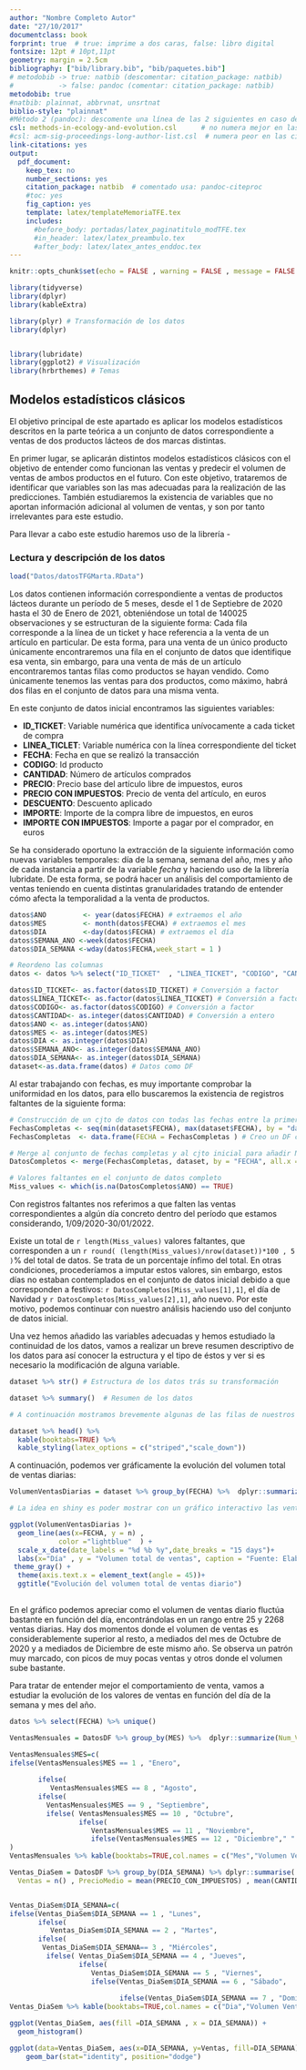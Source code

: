 ```yaml
---
author: "Nombre Completo Autor"
date: "27/10/2017"
documentclass: book
forprint: true  # true: imprime a dos caras, false: libro digital
fontsize: 12pt # 10pt,11pt
geometry: margin = 2.5cm 
bibliography: ["bib/library.bib", "bib/paquetes.bib"]
# metodobib -> true: natbib (descomentar: citation_package: natbib) 
#           -> false: pandoc (comentar: citation_package: natbib)
metodobib: true
#natbib: plainnat, abbrvnat, unsrtnat
biblio-style: "plainnat"
#Método 2 (pandoc): descomente una línea de las 2 siguientes en caso de usarlo
csl: methods-in-ecology-and-evolution.csl      # no numera mejor en las citas
#csl: acm-sig-proceedings-long-author-list.csl  # numera peor en las citas
link-citations: yes
output: 
  pdf_document:
    keep_tex: no
    number_sections: yes
    citation_package: natbib  # comentado usa: pandoc-citeproc
    #toc: yes
    fig_caption: yes
    template: latex/templateMemoriaTFE.tex
    includes:
      #before_body: portadas/latex_paginatitulo_modTFE.tex
      #in_header: latex/latex_preambulo.tex
      #after_body: latex/latex_antes_enddoc.tex
---
```



```r
knitr::opts_chunk$set(echo = FALSE , warning = FALSE , message = FALSE , fig.pos = 'H')
```

```r
library(tidyverse)
library(dplyr)
library(kableExtra)

library(plyr) # Transformación de los datos
library(dplyr)


library(lubridate)
library(ggplot2) # Visualización
library(hrbrthemes) # Temas 
```




## Modelos estadísticos clásicos



El objetivo principal de este apartado es aplicar los modelos estadísticos descritos en la parte teórica a un conjunto de datos correspondiente a ventas de dos productos lácteos de dos marcas distintas.

En primer lugar, se aplicarán distintos modelos estadísticos clásicos con el objetivo de entender como funcionan las ventas y predecir el volumen de ventas de ambos productos en el futuro. Con este objetivo, trataremos de identificar que variables son las mas adecuadas para la realización de las predicciones. También estudiaremos la existencia de variables que no aportan información adicional al volumen de ventas, y son por tanto irrelevantes para este estudio.


Para llevar a cabo este estudio haremos uso de la librería *-*




### Lectura y descripción de los datos



```r
load("Datos/datosTFGMarta.RData")
```




Los datos contienen información correspondiente a ventas de productos lácteos durante un período de 5 meses, desde el 1 de Septiebre de 2020 hasta el 30 de Enero de 2021, obteniéndose un total de 140025 observaciones y se estructuran de la siguiente forma: Cada fila corresponde a la línea de un ticket y hace referencia a la venta de un artículo en particular. De esta forma, para una venta de un único producto únicamente encontraremos una fila en el conjunto de datos que identifique esa venta, sin embargo, para una venta de más de un artículo encontraremos tantas filas como productos se hayan vendido. Como únicamente tenemos las ventas para dos productos, como máximo, habrá dos filas en el conjunto de datos para una misma venta.


En este conjunto de datos inicial encontramos las siguientes variables:

- **ID_TICKET**: Variable numérica que identifica unívocamente a cada ticket de compra
- **LINEA_TICLET**: Variable numérica con la línea correspondiente del ticket
- **FECHA**: Fecha en que se realizó la transacción
- **CODIGO**: Id producto
- **CANTIDAD**: Número de artículos comprados
- **PRECIO**: Precio base del artículo libre de impuestos, euros
- **PRECIO CON IMPUESTOS**: Precio de venta del artículo, en  euros
- **DESCUENTO**:  Descuento aplicado
- **IMPORTE**: Importe de la compra libre de impuestos, en euros
- **IMPORTE CON IMPUESTOS**: Importe a pagar por el comprador, en euros




Se ha considerado oportuno la extracción de la siguiente información como nuevas variables temporales: día de la semana, semana del año, mes y año de cada instancia a partir de la variable *fecha* y haciendo uso de la librería lubridate. De esta forma, se podrá hacer un análisis del comportamiento de ventas teniendo en cuenta distintas granularidades tratando de entender cómo afecta la temporalidad a la venta de productos.




```r
datos$ANO         <- year(datos$FECHA) # extraemos el año
datos$MES         <- month(datos$FECHA) # extraemos el mes
datos$DIA         <-day(datos$FECHA) # extraemos el día
datos$SEMANA_ANO <-week(datos$FECHA)
datos$DIA_SEMANA <-wday(datos$FECHA,week_start = 1 )
```


```r
# Reordeno las columnas 
datos <- datos %>% select("ID_TICKET"  , "LINEA_TICKET", "CODIGO", "CANTIDAD", "PRECIO", "PRECIO_CON_IMPUESTOS" , "DESCUENTO", "IMPORTE", "IMPORTE_CON_IMPUESTOS" , "FECHA" , "ANO", "MES"    , "DIA", "SEMANA_ANO", "DIA_SEMANA"  )
```





```r
datos$ID_TICKET<- as.factor(datos$ID_TICKET) # Conversión a factor
datos$LINEA_TICKET<- as.factor(datos$LINEA_TICKET) # Conversión a factor
datos$CODIGO<- as.factor(datos$CODIGO) # Conversión a factor
datos$CANTIDAD<- as.integer(datos$CANTIDAD) # Conversión a entero
datos$ANO <- as.integer(datos$ANO)
datos$MES <- as.integer(datos$MES)
datos$DIA <- as.integer(datos$DIA)
datos$SEMANA_ANO<- as.integer(datos$SEMANA_ANO)
datos$DIA_SEMANA<- as.integer(datos$DIA_SEMANA)
dataset<-as.data.frame(datos) # Datos como DF
```



Al estar trabajando con fechas, es muy importante comprobar la uniformidad en los datos, para ello buscaremos la existencia de registros faltantes de la siguiente forma:


```r
# Construcción de un cjto de datos con todas las fechas entre la primera fecha y la última de los datos que tenemos
FechasCompletas <- seq(min(dataset$FECHA), max(dataset$FECHA), by = "day")
FechasCompletas  <- data.frame(FECHA = FechasCompletas ) # Creo un DF con de fechas

# Merge al conjunto de fechas completas y al cjto inicial para añadir NA a aquellos valores faltantes
DatosCompletos <- merge(FechasCompletas, dataset, by = "FECHA", all.x = TRUE)

# Valores faltantes en el conjunto de datos completo
Miss_values <- which(is.na(DatosCompletos$ANO) == TRUE)


```

Con registros faltantes nos referimos a que falten las ventas correspondientes a algún día concreto dentro del período que estamos considerando, 1/09/2020-30/01/2022.

Existe un total de `r length(Miss_values)` valores faltantes, que corresponden a un `r round( (length(Miss_values)/nrow(dataset))*100 , 5 )`% del total de datos. Se trata de un porcentaje ínfimo del total. En otras condiciones, procederíamos a imputar estos valores, sin embargo, estos días no estaban contemplados en el conjunto de datos inicial debido a que corresponden a festivos: `r DatosCompletos[Miss_values[1],1]`, el día de Navidad y `r DatosCompletos[Miss_values[2],1]`, año nuevo. Por este motivo, podemos continuar con nuestro análisis haciendo uso del conjunto de datos inicial.


Una vez hemos añadido las variables adecuadas y hemos estudiado la continuidad de los datos, vamos a realizar un breve resumen descriptivo de los datos para así conocer la estructura y el tipo de éstos y ver si es necesario la modificación de alguna variable.


```r
dataset %>% str() # Estructura de los datos trás su transformación
```



```r
dataset %>% summary()  # Resumen de los datos
```




```r
# A continuación mostramos brevemente algunas de las filas de nuestros datos:

dataset %>% head() %>% 
  kable(booktabs=TRUE) %>%
  kable_styling(latex_options = c("striped","scale_down"))
```


A continuación, podemos ver gráficamente la evolución del volumen total de ventas diarias:


```r
VolumenVentasDiarias = dataset %>% group_by(FECHA) %>%  dplyr::summarize(n =  n())
```






```r
# La idea en shiny es poder mostrar con un gráfico interactivo las ventas totales según   # día, volumen medio de ventas mensuales, semanales,... es fácil solo es crear un dataset # con esta información

ggplot(VolumenVentasDiarias )+
  geom_line(aes(x=FECHA, y = n) , 
            color ="lightblue"  ) +
  scale_x_date(date_labels = "%d %b %y",date_breaks = "15 days")+
  labs(x="Día" , y = "Volumen total de ventas", caption = "Fuente: Elaboración propia con datos")+
 theme_gray() +
  theme(axis.text.x = element_text(angle = 45))+
  ggtitle("Evolución del volumen total de ventas diario")
  
```


En el gráfico podemos apreciar como el volumen de ventas diario fluctúa bastante en función del día, encontrándolas en un rango entre 25 y 2268 ventas diarias. Hay dos momentos donde el volumen de ventas es considerablemente superior al resto, a mediados del mes de Octubre de 2020 y a mediados de Diciembre de este mismo año. Se observa un patrón muy marcado, con picos de muy pocas ventas y otros donde el volumen sube bastante.

Para tratar de entender mejor el comportamiento de venta, vamos a estudiar la evolución de los valores de ventas en función del día de la semana y mes del año.


```r
datos %>% select(FECHA) %>% unique()
```



```r
VentasMensuales = DatosDF %>% group_by(MES) %>%  dplyr::summarize(Num_Ventas =  n(),PrecioMedio = mean(PRECIO_CON_IMPUESTOS) )

VentasMensuales$MES=c(
ifelse(VentasMensuales$MES == 1 , "Enero",
       
       ifelse(
          VentasMensuales$MES == 8 , "Agosto",
       ifelse(
         VentasMensuales$MES == 9 , "Septiembre",
         ifelse( VentasMensuales$MES == 10 , "Octubre",
                 ifelse(
                    VentasMensuales$MES == 11 , "Noviembre",
                    ifelse(VentasMensuales$MES == 12 , "Diciembre"," " ))))))
)
VentasMensuales %>% kable(booktabs=TRUE,col.names = c("Mes","Volumen Ventas","Precio Medio")) %>% kable_styling(latex_options = "striped")
```

```r
Ventas_DiaSem = DatosDF %>% group_by(DIA_SEMANA) %>% dplyr::summarise(
  Ventas = n() , PrecioMedio = mean(PRECIO_CON_IMPUESTOS) , mean(CANTIDAD) )


Ventas_DiaSem$DIA_SEMANA=c(
ifelse(Ventas_DiaSem$DIA_SEMANA == 1 , "Lunes",
       ifelse(
          Ventas_DiaSem$DIA_SEMANA == 2 , "Martes",
       ifelse(
        Ventas_DiaSem$DIA_SEMANA== 3 , "Miércoles",
         ifelse( Ventas_DiaSem$DIA_SEMANA == 4 , "Jueves",
                 ifelse(
                    Ventas_DiaSem$DIA_SEMANA == 5 , "Viernes",
                    ifelse(Ventas_DiaSem$DIA_SEMANA == 6 , "Sábado",
                           
                           ifelse(Ventas_DiaSem$DIA_SEMANA == 7 , "Domingo",""))))))))
Ventas_DiaSem %>% kable(booktabs=TRUE,col.names = c("Dia","Volumen Ventas","Precio Medio")) %>% kable_styling(latex_options = "striped")
```



```r
ggplot(Ventas_DiaSem, aes(fill =DIA_SEMANA , x = DIA_SEMANA)) + 
  geom_histogram()

ggplot(data=Ventas_DiaSem, aes(x=DIA_SEMANA, y=Ventas, fill=DIA_SEMANA)) + 
    geom_bar(stat="identity", position="dodge")
```




